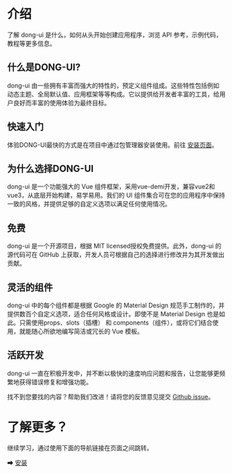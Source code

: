 
<Meta title="介绍/为什么选择DONG-UI" />

# 介绍
了解 dong-ui 是什么，如何从头开始创建应用程序，浏览 API 参考，示例代码，教程等更多信息。

## 什么是DONG-UI?
dong-ui 由一些拥有丰富而强大的特性的，预定义组件组成。这些特性包括例如 动态主题、全局默认值、应用框架等等构成。它以提供给开发者丰富的工具，给用户良好而丰富的使用体验为最终目标。

## 快速入门
体验DONG-UI最快的方式是在项目中通过包管理器安装使用。前往 [安装页面](?path=/docs/快速开始-安装--docs)。

## 为什么选择DONG-UI
dong-ui 是一个功能强大的 Vue 组件框架，采用vue-demi开发，兼容vue2和vue3，从底层开始构建，易学易用。我们的 UI 组件集合可在您的应用程序中保持一致的风格，并提供足够的自定义选项以满足任何使用情况。

## 免费
dong-ui 是一个开源项目，根据 MIT licensed授权免费提供。此外，dong-ui 的源代码可在 GitHub 上获取，开发人员可根据自己的选择进行修改并为其开发做出贡献。

## 灵活的组件
dong-ui 中的每个组件都是根据 Google 的 Material Design 规范手工制作的，并提供数百个自定义选项，适合任何风格或设计。即使不是 Material Design 也是如此。只需使用props、slots（插槽） 和 components（组件），或将它们结合使用，就能随心所欲地编写简洁或冗长的 Vue 模板。

## 活跃开发
dong-ui 一直在积极开发中，并不断以极快的速度响应问题和报告，让您能够更频繁地获得错误修复和增强功能。

找不到您要找的内容？帮助我们改进！请将您的反馈意见提交 [Github issue](https://github.com/qianyongdong/dong-ui)。
# 了解更多？

继续学习，通过使用下面的导航链接在页面之间跳转。

➡ [安装](?path=/docs/快速开始-安装--docs)

